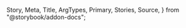  Story,
  Meta,
  Title,
  ArgTypes,
  Primary,
  Stories,
  Source,
} from "@storybook/addon-docs";

<Meta of={RadioGroupControllerStories} />

<Title />

<Primary />

## How to set up

RadioGroupController is built with FieldController and RadioGroup

## Props

<ArgTypes of={RadioGroupControllerStories} />

## Stories

<Stories title="" />
